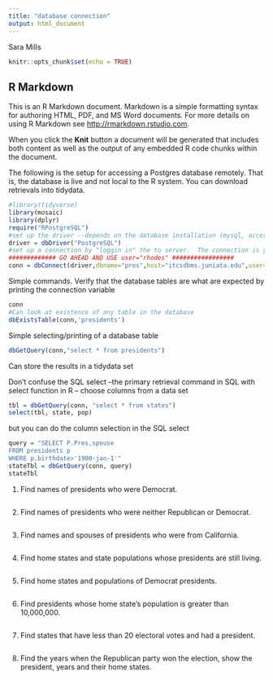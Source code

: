 ---
title: "database connection"
output: html_document
---
Sara Mills 
```{r setup, include=FALSE}
knitr::opts_chunk$set(echo = TRUE)
```

## R Markdown

This is an R Markdown document. Markdown is a simple formatting syntax for authoring HTML, PDF, and MS Word documents. For more details on using R Markdown see <http://rmarkdown.rstudio.com>.

When you click the **Knit** button a document will be generated that includes both content as well as the output of any embedded R code chunks within the document. 

The following is the setup for accessing a Postgres database remotely. That is, the database is live and not local to the R system.  You can download retrievals into tidydata.

```{r setup, include=FALSE}
#library(tidyverse)
library(mosaic)
library(dplyr)
require("RPostgreSQL")
#set up the driver --depends on the database installation (mysql, access, sqlserver are other options)
driver = dbDriver("PostgreSQL")
#set up a connection by "loggin in" the to server.  The connection is your link to the database
############# GO AHEAD AND USE user="rhodes" #################
conn = dbConnect(driver,dbname="pres",host="itcsdbms.juniata.edu",user="rhodes", port=5432)

```

Simple commands.
Verify that the database tables are what are expected by printing the connection variable

```{r}
conn
#Can look at existence of any table in the database
dbExistsTable(conn,'presidents')
```

Simple selecting/printing of a database table 
```{r}
dbGetQuery(conn,"select * from presidents")
```
Can store the results in a tidydata set

Don't confuse the SQL select --the primary retrieval command in SQL
with select function in R -- choose columns from a data set
```{r}
tbl = dbGetQuery(conn, "select * from states")
select(tbl, state, pop)
```
but you can do the column selection in the SQL select
```{r}
query = "SELECT P.Pres,spouse    
FROM presidents p   
WHERE p.birthdate>'1900-jan-1'"
stateTbl = dbGetQuery(conn, query)
stateTbl
```


1. Find names of presidents who were Democrat.
```{r}

```

2. Find names of presidents who were neither Republican or Democrat.
```{r}

```

3. Find names and spouses of presidents who were from California.
```{r}

```

4. Find home states and state populations whose presidents are still living.
```{r}

```

5. Find home states and populations of Democrat presidents.
```{r}

```

6. Find presidents whose home state's population is greater than 10,000,000.
```{r}

```

7. Find states that have less than 20 electoral votes and had a president.
```{r}

```

8. Find the years when the Republican party won the election, show the president, years and their home  states.
```{r}

```

